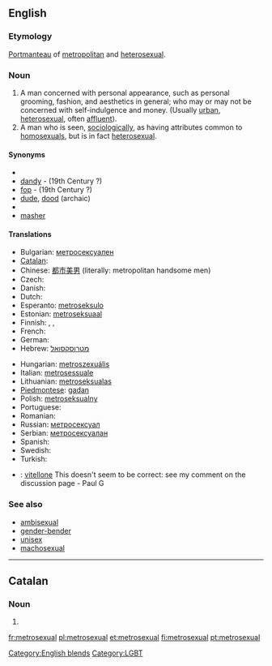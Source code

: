 ==English==

===Etymology===
[[portmanteau word|Portmanteau]] of [[metropolitan]] and [[heterosexual]].

===Noun===
{{en-noun|sg=[[metro-|metro]][[sexual]]}}

# A man concerned with personal appearance, such as personal grooming, fashion, and aesthetics in general; who may or may not be concerned with self-indulgence and money. (Usually [[urban]], [[heterosexual]], often [[affluent]]). <!-- A concern for personal image is interpreted socially as being "homosexual" in some social circles, leaving "Gay Straight Male" as the logical terminology in that social context to describe a straight male concerned with fashion and personal appearance.-->
# A man who is seen, [[sociologically]], as having attributes common to [[homosexuals]], but is in fact [[heterosexual]].

====Synonyms====
* {{l|en|boulevardier}}
* [[dandy]] - (19th Century ?)
* [[fop]] - (19th Century ?)
* [[dude]], [[dood]] (archaic)
* {{l|en|man about town}}
* [[masher]] {{qualifier|archaic}}

====Translations====
{{trans-top|A man concerned with personal appearance}}
* Bulgarian: [[метросексуален]]
* [[Catalan]]: {{t|ca|metrosexual}}
* Chinese: [[都市美男 ]] (literally: metropolitan handsome men)
* Czech: {{t-|cs|metrosexuál}}
* Danish: {{t|da|metrosexuel}}
* Dutch: {{t-|nl|metroseksueel}}
* Esperanto: [[metroseksulo]]
* Estonian: [[metroseksuaal]]
* Finnish: {{t-|fi|metroseksuaali}}, {{t-|fi|hienostelija}}, {{t-|fi|keikari}}
* French: {{t+|fr|métrosexuel}}
* German: {{t-|de|metrosexuell}}
* Hebrew: [[מטרוסקסואל]]
{{trans-mid}}
* Hungarian: [[metroszexuális]]
* Italian: [[metrosessuale]]
* Lithuanian: [[metroseksualas]]
* [[Piedmontese]]: [[gadan]]
* Polish: [[metroseksualny]]
* Portuguese: {{t-|pt|metrosexual}}
* Romanian: {{t-|ro|metrosexual}}
* Russian: [[метросексуал]]
* Serbian: [[метросексуалан]]
* Spanish: {{t-|es|metrosexual}}
* Swedish: {{t+|sv|metrosexuell}}
* Turkish: {{t|tr|metroseksüel}}
{{trans-bottom}}

{{checktrans-top}}
* {{ttbc|it}}: [[vitellone]] {{m}} This doesn't seem to be correct: see my comment on the discussion page - Paul G
{{trans-mid}}
{{trans-bottom}}

===See also===
* [[ambisexual]]
* [[gender-bender]]
* [[unisex]]
* [[machosexual]]

[[Category:English blends]]

----

==Catalan==

===Noun===
{{ca-noun|m}}

# {{l|en|metrosexual}}

[[Category:LGBT]]

[[fr:metrosexual]]
[[pl:metrosexual]]
[[et:metrosexual]]
[[fi:metrosexual]]
[[pt:metrosexual]]